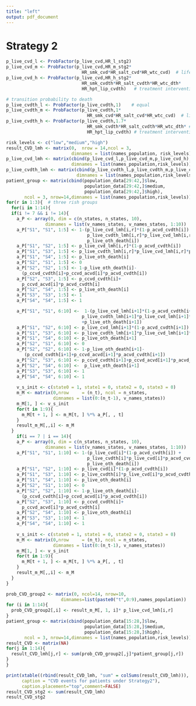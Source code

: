 ```yaml
---
title: "left"
output: pdf_document
---
```



# Strategy 2
```r
p_live_cvd_l <- ProbFactor(p_live_cvd,HR_l_stg2)
p_live_cvd_m <- ProbFactor(p_live_cvd,HR_m_stg2*
                             HR_smk_cvd*HR_salt_cvd*HR_wtc_cvd)  # lifestyle intervention
p_live_cvd_h <- ProbFactor(p_live_cvd,HR_h_stg2*
                             HR_smk_cvdth*HR_salt_cvdth*HR_wtc_dth*    # lifestyle intervention
                             HR_hpt_lip_cvdth)   # treatment intervention 

# transition probability to death
p_live_cvdth_l <- ProbFactor(p_live_cvdth,1)    # equal
p_live_cvdth_m <- ProbFactor(p_live_cvdth,1*
                               HR_smk_cvd*HR_salt_cvd*HR_wtc_cvd)  # lifestyle intervention 
p_live_cvdth_h <- ProbFactor(p_live_cvdth,1.7*
                               HR_smk_cvdth*HR_salt_cvdth*HR_wtc_dth* # lifestyle intervention
                               HR_hpt_lip_cvdth) # treatment intervention 
```

```r
risk_levels <- c("low","medium","high")
result_CVD_lmh <- matrix(0,  nrow = 14,ncol = 3,
                         dimnames = list(names_population, risk_levels))
p_live_cvd_lmh <- matrix(cbind(p_live_cvd_l,p_live_cvd_m,p_live_cvd_h), ncol=3,
                         dimnames = list(names_population,risk_levels))
p_live_cvdth_lmh <- matrix(cbind(p_live_cvdth_l,p_live_cvdth_m,p_live_cvdth_h), ncol=3,
                           dimnames = list(names_population,risk_levels))
patient_group <- matrix(cbind(population_data[29:42,]$low,
                              population_data[29:42,]$medium,
                              population_data[29:42,]$high),
       ncol = 3, nrow=14,dimnames = list(names_population,risk_levels))
for(r in 1:3){  # three rish groups
  for(i in 1:14){
  if(i != 7 && i != 14){
    a_P <- array(0, dim = c(n_states, n_states, 10),
               dimnames = list(v_names_states, v_names_states, 1:10))
    a_P["S1", "S1", 1:5] <- 1-(p_live_cvd_lmh[i,r]*(1-p_acvd_cvdth[i]) +
                               p_live_cvdth_lmh[i,r]*p_live_cvd_lmh[i,r]*p_acvd_cvdth[i] +
                               p_live_oth_death[i])
    a_P["S1", "S2", 1:5] <- p_live_cvd_lmh[i,r]*(1-p_acvd_cvdth[i])
    a_P["S1", "S3", 1:5] <- p_live_cvdth_lmh[i,r]*p_live_cvd_lmh[i,r]*p_acvd_cvdth[i]
    a_P["S1", "S4", 1:5] <- p_live_oth_death[i]
    a_P["S2", "S1", 1:5] <- 0
    a_P["S2", "S2", 1:5] <- 1-p_live_oth_death[i]-
      (p_ccvd_cvdth[i]+p_ccvd_acvd[i]*p_acvd_cvdth[i])
    a_P["S2", "S3", 1:5] <- p_ccvd_cvdth[i]+
      p_ccvd_acvd[i]*p_acvd_cvdth[i]
    a_P["S2", "S4", 1:5] <- p_live_oth_death[i]
    a_P["S3", "S3", 1:5] <- 1
    a_P["S4", "S4", 1:5] <- 1

    a_P["S1", "S1", 6:10] <-  1-(p_live_cvd_lmh[i+1]*(1-p_acvd_cvdth[i+1])+
                             p_live_cvdth_lmh[i+1]*p_live_cvd_lmh[i+1]*p_acvd_cvdth[i+1]
                             +p_live_oth_death[i+1])
    a_P["S1", "S2", 6:10] <- p_live_cvd_lmh[i+1]*(1-p_acvd_cvdth[i+1])
    a_P["S1", "S3", 6:10] <- p_live_cvdth_lmh[i+1]*p_live_cvd_lmh[i+1]*p_acvd_cvdth[i+1]
    a_P["S1", "S4", 6:10] <- p_live_oth_death[i+1]
    a_P["S2", "S1", 6:10] <- 0
    a_P["S2", "S2", 6:10] <- 1-p_live_oth_death[i+1]-
       (p_ccvd_cvdth[i+1]+p_ccvd_acvd[i+1]*p_acvd_cvdth[i+1])
    a_P["S2", "S3", 6:10] <- p_ccvd_cvdth[i+1]+p_ccvd_acvd[i+1]*p_acvd_cvdth[i+1]
    a_P["S2", "S4", 6:10] <-  p_live_oth_death[i+1]
    a_P["S3", "S3", 6:10] <- 1
    a_P["S4", "S4", 6:10] <- 1
  
    v_s_init <- c(state0 = 1, state1 = 0, state2 = 0, state3 = 0) 
    m_M <- matrix(0,nrow     = (n_t), ncol = n_states, 
                  dimnames = list(0:(n_t-1), v_names_states))
    m_M[1, ] <- v_s_init
    for(t in 1:9){
      m_M[t + 1, ] <- m_M[t, ] %*% a_P[, , t]
    }
    result_m_M[,,i] <- m_M
  }
    if(i == 7 | i == 14){
    a_P <- array(0, dim = c(n_states, n_states, 10),
               dimnames = list(v_names_states, v_names_states, 1:10))
    a_P["S1", "S1", 1:10] <- 1-(p_live_cvd[i]*(1-p_acvd_cvdth[i]) +
                               p_live_cvdth[i]*p_live_cvd[i]*p_acvd_cvdth[i] +
                               p_live_oth_death[i])
    a_P["S1", "S2", 1:10] <- p_live_cvd[i]*(1-p_acvd_cvdth[i])
    a_P["S1", "S3", 1:10] <- p_live_cvdth[i]*p_live_cvd[i]*p_acvd_cvdth[i]
    a_P["S1", "S4", 1:10] <- p_live_oth_death[i]
    a_P["S2", "S1", 1:10] <- 0
    a_P["S2", "S2", 1:10] <- 1-p_live_oth_death[i]-
      (p_ccvd_cvdth[i]+p_ccvd_acvd[i]*p_acvd_cvdth[i])
    a_P["S2", "S3", 1:10] <- p_ccvd_cvdth[i]+
      p_ccvd_acvd[i]*p_acvd_cvdth[i]
    a_P["S2", "S4", 1:10] <- p_live_oth_death[i]
    a_P["S3", "S3", 1:10] <- 1
    a_P["S4", "S4", 1:10] <- 1
    
    v_s_init <- c(state0 = 1, state1 = 0, state2 = 0, state3 = 0) 
    m_M <- matrix(0,nrow     = (n_t), ncol = n_states, 
                  dimnames = list(0:(n_t-1), v_names_states))
    m_M[1, ] <- v_s_init
    for(t in 1:9){
      m_M[t + 1, ] <- m_M[t, ] %*% a_P[, , t]
    }
    result_m_M[,,i] <- m_M
  }
}

prob_CVD_group2 <- matrix(0, ncol=14, nrow=10,
                     dimnames=list(paste0("t",0:9),names_population))
for (i in 1:14){
  prob_CVD_group2[,i] <- result_m_M[, 1, i]* p_live_cvd_lmh[i,r]
}
patient_group <- matrix(cbind(population_data[15:28,]$low,
                              population_data[15:28,]$medium,
                              population_data[15:28,]$high),
       ncol = 3, nrow=14,dimnames = list(names_population,risk_levels))
result_CVD <- matrix(NA)
for(j in 1:14){
  result_CVD_lmh[j,r] <- sum(prob_CVD_group2[,j]*patient_group[j,r])
} 
}
```


```r
print(xtable((rbind(result_CVD_lmh, "sum" = colSums(result_CVD_lmh))),
      caption = "CVD events for patients under Strategy2"),
      caption.placement="top",comment=FALSE)
result_CVD_stg2 <- sum(result_CVD_lmh)
result_CVD_stg2
```


